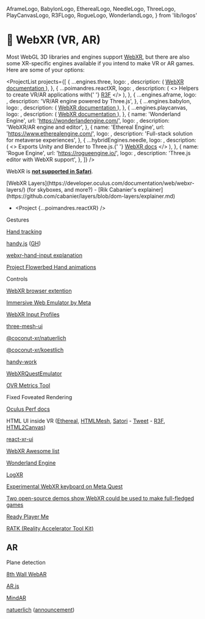   AframeLogo,
  BabylonLogo,
  EtherealLogo,
  NeedleLogo,
  ThreeLogo,
  PlayCanvasLogo,
  R3FLogo,
  RogueLogo,
  WonderlandLogo,
} from 'lib/logos'

# 🥽 WebXR (VR, AR)

Most WebGL 3D libraries and engines support [WebXR](https://developer.mozilla.org/en-US/docs/Web/API/WebXR_Device_API), but there are also some XR-specific engines available if you intend to make VR or AR games. Here are some of your options:

<ProjectList
  projects={[
    {
      ...engines.three,
      logo: <ThreeLogo />,
      description: (
        <a href="https://threejs.org/docs/#manual/en/introduction/How-to-create-VR-content">
          WebXR documentation
        </a>
      ),
    },
    {
      ...poimandres.reactXR,
      logo: <R3FLogo />,
      description: (
        <>
          Helpers to create VR/AR applications with{' '}
          <a href="https://docs.pmnd.rs/react-three-fiber/getting-started/introduction">R3F</a>
        </>
      ),
    },
    {
      ...engines.aframe,
      logo: <AframeLogo />,
      description: 'VR/AR engine powered by Three.js',
    },
    {
      ...engines.babylon,
      logo: <BabylonLogo />,
      description: (
        <a href="https://doc.babylonjs.com/features/featuresDeepDive/webXR/introToWebXR">
          WebXR documentation
        </a>
      ),
    },
    {
      ...engines.playcanvas,
      logo: <PlayCanvasLogo />,
      description: (
        <a href="https://developer.playcanvas.com/en/user-manual/xr/using-webxr">
          WebXR documentation
        </a>
      ),
    },
    {
      name: 'Wonderland Engine',
      url: 'https://wonderlandengine.com/',
      logo: <WonderlandLogo />,
      description: 'WebXR/AR engine and editor',
    },
    {
      name: 'Ethereal Engine',
      url: 'https://www.etherealengine.com/',
      logo: <EtherealLogo />,
      description: 'Full-stack solution for metaverse experiences',
    },
    {
      ...hybridEngines.needle,
      logo: <NeedleLogo />,
      description: (
        <>
          Exports Unity and Blender to Three.js.{' '}
          <a href="https://engine.needle.tools/docs/xr.html">WebXR docs</a>
        </>
      ),
    },
    {
      name: 'Rogue Engine',
      url: 'https://rogueengine.io/',
      logo: <RogueLogo />,
      description: 'Three.js editor with WebXR support',
    },
  ]}
/>

WebXR is [**not supported in Safari**](https://caniuse.com/webxr).

<Todo>
[WebXR Layers](https://developer.oculus.com/documentation/web/webxr-layers/) (for skyboxes, and more?) - [Rik Cabanier's explainer](https://github.com/cabanier/layers/blob/dom-layers/explainer.md)

- <Project {...poimandres.reactXR} />

Gestures

[Hand tracking](https://github.com/pmndrs/react-xr#controllers)

[handy.js](https://stewartsmith.io/handy/) ([GH](https://github.com/stewdio/handy.js))

[webxr-hand-input explanation](https://github.com/immersive-web/webxr-hand-input/blob/master/explainer.md)

[Project Flowerbed Hand animations](https://github.com/meta-quest/ProjectFlowerbed/blob/main/src/js/systems/hands/HandAnimationSystem.js)

Controls

[WebXR browser extention](https://chrome.google.com/webstore/detail/webxr-api-emulator/mjddjgeghkdijejnciaefnkjmkafnnje?hl=en)

[Immersive Web Emulator by Meta](https://chrome.google.com/webstore/detail/immersive-web-emulator/cgffilbpcibhmcfbgggfhfolhkfbhmik)

[WebXR Input Profiles](https://github.com/immersive-web/webxr-input-profiles)

[three-mesh-ui](https://github.com/felixmariotto/three-mesh-ui)

[@coconut-xr/natuerlich](https://github.com/coconut-xr/natuerlich)

[@coconut-xr/koestlich](https://github.com/coconut-xr/koestlich)

[handy-work](https://github.com/AdaRoseCannon/handy-work)

[WebXRQuestEmulator](https://github.com/felixtrz/WebXRQuestEmulator)

[OVR Metrics Tool](https://developer.oculus.com/documentation/unity/ts-ovrmetricstool/)

Fixed Foveated Rendering

[Oculus Perf docs](https://developer.oculus.com/documentation/web/webxr-perf/)

HTML UI inside VR ([Ethereal](https://github.com/aelatgt/ethereal), [HTMLMesh](https://github.com/mrdoob/three.js/blob/dev/examples/jsm/interactive/HTMLMesh.js), [Satori](https://github.com/vercel/satori) - [Tweet](https://twitter.com/0xca0a/status/1581751380339232768) - [R3F](https://codesandbox.io/s/stupefied-panini-wmgnzu?file=/src/App.js), [HTML2Canvas](https://html2canvas.hertzen.com/))

[react-xr-ui](https://github.com/Enijar/react-xr-ui)

[WebXR Awesome list](https://github.com/msub2/awesome-webxr)

[Wonderland Engine](https://wonderlandengine.com/)

[LogXR](https://github.com/felixtrz/logxr)

[Experimental WebXR keyboard on Meta Quest](https://developer.oculus.com/documentation/web/webxr-keyboard/)

[Two open-source demos show WebXR could be used to make full-fledged games](https://uploadvr.com/project-flowerbed-webxr-minigolf-open-source-demos/)

[Ready Player Me](https://readyplayer.me/)

[RATK (Reality Accelerator Tool Kit)](https://github.com/meta-quest/reality-accelerator-toolkit)

## AR

Plane detection

[8th Wall WebAR](https://www.8thwall.com/)

[AR.js](https://github.com/AR-js-org/AR.js)

[MindAR](https://github.com/hiukim/mind-ar-js)

[natuerlich](https://github.com/coconut-xr/natuerlich) ([announcement](https://twitter.com/coconut_xr/status/1689600319259357184))

</Todo>
